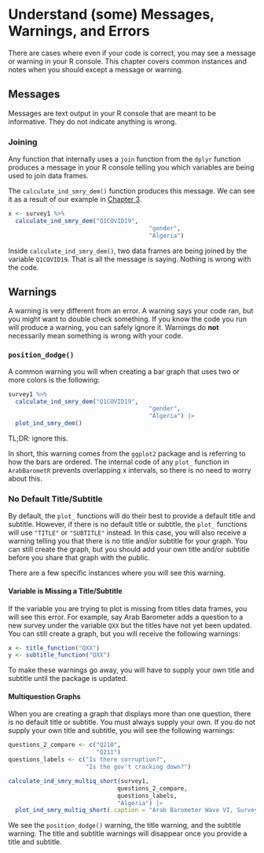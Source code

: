 # Understand (some) Messages, Warnings, and Errors {#standard-warnings}

There are cases where even if your code is correct, you may see a message or warning in your R console. This chapter covers common instances and notes when you should except a message or warning.

## Messages {#messages}

Messages are text output in your R console that are meant to be informative. They do not indicate anything is wrong.

### Joining {#messages-join}

Any function that internally uses a `join` function from the `dplyr` function produces a message in your R console telling you which variables are being used to join data frames.

The `calculate_ind_smry_dem()` function produces this message. We can see it as a result of our example in [Chapter 3](#chapter-3).


```r

x <- survey1 %>%
  calculate_ind_smry_dem("Q1COVID19",
                                        "gender",
                                        "Algeria")

```

Inside `calculate_ind_smry_dem()`, two data frames are being joined by the variable `Q1COVID19`. That is all the message is saying. Nothing is wrong with the code.

## Warnings

A warning is very different from an error. A warning says your code ran, but you might want to double check something. If you know the code you run will produce a warning, you can safely ignore it. Warnings do **not** necessarily mean something is wrong with your code.

### `position_dodge()` {#warning-dodge}

A common warning you will when creating a bar graph that uses two or more colors is the following:

```r

survey1 %>%
  calculate_ind_smry_dem("Q1COVID19",
                                        "gender",
                                        "Algeria") |> 
  plot_ind_smry_dem()

```

TL;DR: ignore this.

In short, this warning comes from the `ggplot2` package and is referring to how the bars are ordered. The internal code of any `plot_` function in `ArabBarometR` prevents overlapping x intervals, so there is no need to worry about this.

### No Default Title/Subtitle {#warning-title}

By default, the `plot_` functions will do their best to provide a default title and subtitle. However, if there is no default title or subtitle, the `plot_` functions will use `"TITLE"` or `"SUBTITLE"` instead. In this case, you will also receive a warning telling you that there is no title and/or subtitle for your graph. You can still create the graph, but you should add your own title and/or subtitle before you share that graph with the public.

There are a few specific instances where you will see this warning.

#### Variable is Missing a Title/Subtitle {- #missing-title}

If the variable you are trying to plot is missing from titles data frames, you will see this error. For example, say Arab Barometer adds a question to a new survey under the variable `QXX` but the titles have not yet been updated. You can still create a graph, but you will receive the following warnings:

```r

x <- title_function("QXX")
y <- subtitle_function("QXX")

```

To make these warnings go away, you will have to supply your own title and subtitle until the package is updated.

#### Multiquestion Graphs {- #multiquestion-titles}

When you are creating a graph that displays more than one question, there is no default title or subtitle. You must always supply your own. If you do not supply your own title and subtitle, you will see the following warnings:

```r

questions_2_compare <- c("Q210",
                         "Q211")
questions_labels <- c("Is there corruption?",
                      "Is the gov't cracking down?")

calculate_ind_smry_multiq_short(survey1,
                               questions_2_compare,
                               questions_labels,
                               "Algeria") |> 
  plot_ind_smry_multiq_short(.caption = "Arab Barometer Wave VI, Survey 1, Algeria")


```

We see the `position_dodge()` warning, the title warning, and the subtitle warning. The title and subtitle warnings will disappear once you provide a title and subtitle.
